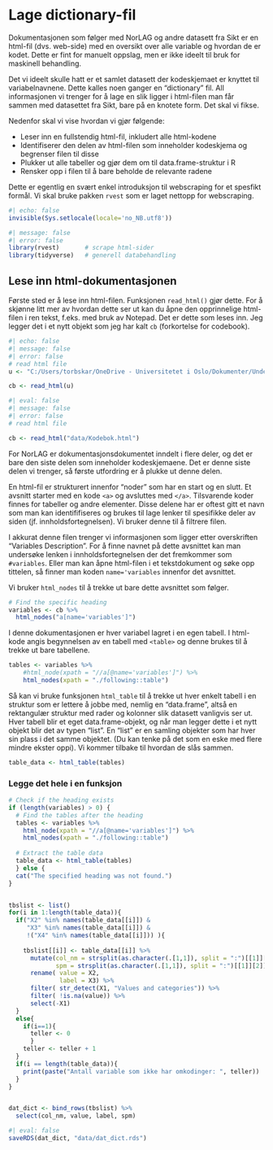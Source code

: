 # Lage dictionary-fil 

Dokumentasjonen som følger med NorLAG og andre datasett fra Sikt er en html-fil (dvs. web-side) med en oversikt over alle variable og hvordan de er kodet. Dette er fint for manuelt oppslag, men er ikke ideelt til bruk for maskinell behandling. 

Det vi ideelt skulle hatt er et samlet datasett der kodeskjemaet er knyttet til variabelnavnene. Dette kalles noen ganger en "dictionary" fil. All informasjonen vi trenger for å lage en slik ligger i html-filen man får sammen med datasettet fra Sikt, bare på en knotete form. Det skal vi fikse. 

Nedenfor skal vi vise hvordan vi gjør følgende:

* Leser inn en fullstendig html-fil, inkludert alle html-kodene
* Identifiserer den delen av html-filen som inneholder kodeskjema og begrenser filen til disse
* Plukker ut alle tabeller og gjør dem om til data.frame-struktur i R
* Rensker opp i filen til å bare beholde de relevante radene

Dette er egentlig en svært enkel introduksjon til webscraping for et spesfikt formål. Vi skal bruke pakken `rvest` som er laget nettopp for webscraping. 

```r
#| echo: false
invisible(Sys.setlocale(locale='no_NB.utf8'))
```

```r
#| message: false
#| error: false
library(rvest)       # scrape html-sider
library(tidyverse)   # generell databehandling
```


## Lese inn html-dokumentasjonen
Første sted er å lese inn html-filen. Funksjonen `read_html()` gjør dette. For å skjønne litt mer av hvordan dette ser ut kan du åpne den opprinnelige html-filen i ren tekst, f.eks. med bruk av Notepad. Det er dette som leses inn. Jeg legger det i et nytt objekt som jeg har kalt `cb` (forkortelse for codebook). 

```r
#| echo: false
#| message: false
#| error: false
# read html file
u <- "C:/Users/torbskar/OneDrive - Universitetet i Oslo/Dokumenter/Undervisning/SOS4020_forkurs/data2023/data_tilDeling/Kodebok.html"

cb <- read_html(u)
```
```r
#| eval: false
#| message: false
#| error: false
# read html file

cb <- read_html("data/Kodebok.html")
```

For NorLAG er dokumentasjonsdokumentet inndelt i flere deler, og det er bare den siste delen som inneholder kodeskjemaene. Det er denne siste delen vi trenger, så første utfordring er å plukke ut denne delen. 

En html-fil er strukturert innenfor "noder" som har en start og en slutt. Et avsnitt starter med en kode `<a>` og avsluttes med `</a>`. Tilsvarende koder finnes for tabeller og andre elementer. Disse delene har er oftest gitt et navn som man kan identififiseres og brukes til lage lenker til spesifikke deler av siden (jf. innholdsfortegnelsen). Vi bruker denne til å filtrere filen. 

I akkurat denne filen trenger vi informasjonen som ligger etter overskriften "Variables Description". For å finne navnet på dette avsnittet kan man undersøke lenken i innholdsfortegnelsen der det fremkommer som `#variables`. Eller man kan åpne html-filen i et tekstdokument og søke opp tittelen, så finner man koden `name='variables` innenfor det avsnittet. 

Vi bruker `html_nodes` til å trekke ut bare dette avsnittet som følger. 

```r
# Find the specific heading
variables <- cb %>% 
  html_nodes("a[name='variables']")
```

I denne dokumentasjonen er hver variabel lagret i en egen tabell. I html-kode angis begynnelsen av en tabell med `<table>` og denne brukes til å trekke ut bare tabellene. 

```r
tables <- variables %>% 
    #html_node(xpath = "//a[@name='variables']") %>% 
    html_nodes(xpath = "./following::table")

```

Så kan vi bruke funksjonen `html_table` til å trekke ut hver enkelt tabell i en struktur som er lettere å jobbe med, nemlig en "data.frame", altså en rektangulær struktur med rader og kolonner slik datasett vanligvis ser ut. Hver tabell blir et eget data.frame-objekt, og når man legger dette i et nytt objekt blir det av typen "list". En "list" er en samling objekter som har hver sin plass i det samme objektet. (Du kan tenke på det som en eske med flere mindre ekster oppi). Vi kommer tilbake til hvordan de slås sammen. 

```r
table_data <- html_table(tables)
```



### Legge det hele i en funksjon 


```r
# Check if the heading exists
if (length(variables) > 0) {
  # Find the tables after the heading
  tables <- variables %>% 
    html_node(xpath = "//a[@name='variables']") %>% 
    html_nodes(xpath = "./following::table")
  
  # Extract the table data
  table_data <- html_table(tables)
  } else {
  cat("The specified heading was not found.")
}


tbslist <- list()
for(i in 1:length(table_data)){ 
  if("X2" %in% names(table_data[[i]]) & 
     "X3" %in% names(table_data[[i]]) & 
     !("X4" %in% names(table_data[[i]])) ){
    
    tbslist[[i]] <- table_data[[i]] %>% 
      mutate(col_nm = strsplit(as.character(.[1,1]), split = ":")[[1]][1],
             spm = strsplit(as.character(.[1,1]), split = ":")[[1]][2]) %>% 
      rename( value = X2, 
              label = X3) %>%
      filter( str_detect(X1, "Values and categories")) %>% 
      filter( !is.na(value)) %>% 
      select(-X1)
  }
  else{
    if(i==1){
      teller <- 0
      }
    teller <- teller + 1 
  }
  if(i == length(table_data)){
    print(paste("Antall variable som ikke har omkodinger: ", teller)) 
  }
}


dat_dict <- bind_rows(tbslist) %>% 
  select(col_nm, value, label, spm)


```

```r
#| eval: false
saveRDS(dat_dict, "data/dat_dict.rds")
```






